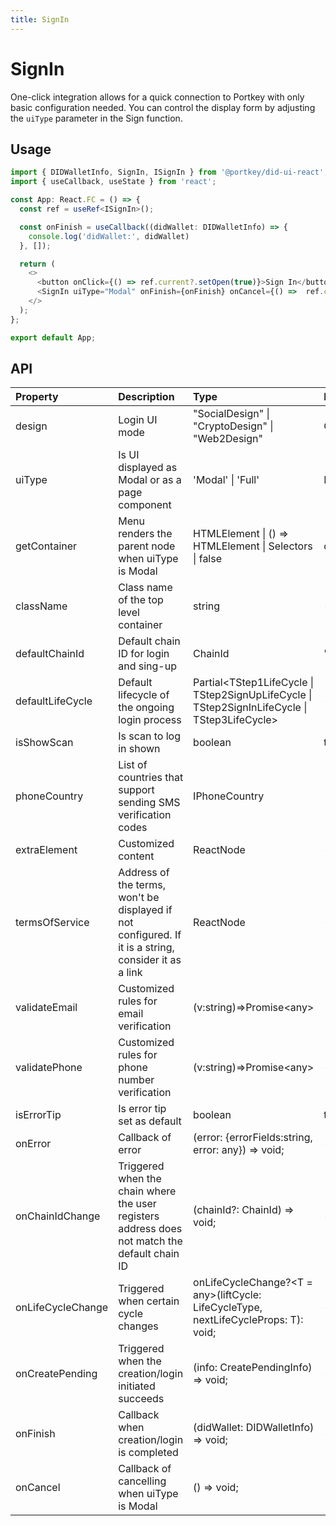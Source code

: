 ```yaml
---
title: SignIn
---
```


# SignIn

One-click integration allows for a quick connection to Portkey with only basic configuration needed. You can control the display form by adjusting the `uiType` parameter in the Sign function.

## Usage

```typescript
import { DIDWalletInfo, SignIn, ISignIn } from '@portkey/did-ui-react';
import { useCallback, useState } from 'react';

const App: React.FC = () => {
  const ref = useRef<ISignIn>();

  const onFinish = useCallback((didWallet: DIDWalletInfo) => {
    console.log('didWallet:', didWallet)
  }, []);

  return (
    <>
      <button onClick={() => ref.current?.setOpen(true)}>Sign In</button>
      <SignIn uiType="Modal" onFinish={onFinish} onCancel={() =>  ref.current?.setOpen(false)} />
    </>
  );
};

export default App;
```

## API

| Property          | Description                                                                                              | Type                                                                                             | Default       | Version |
| :---------------- | :------------------------------------------------------------------------------------------------------- | :----------------------------------------------------------------------------------------------- | :------------ | :------ |
| design            | Login UI mode                                                                                            | "SocialDesign" \| "CryptoDesign" \| "Web2Design"                                                 | CryptoDesign  |         |
| uiType            | Is UI displayed as Modal or as a page component                                                          | 'Modal' \| 'Full'                                                                                | Modal         |         |
| getContainer      | Menu renders the parent node when uiType is Modal                                                        | HTMLElement \| () => HTMLElement \| Selectors \| false                                           | document.body |         |
| className         | Class name of the top level container                                                                    | string                                                                                           | -             |         |
| defaultChainId    | Default chain ID for login and sing-up                                                                   | ChainId                                                                                          | 'AELF'        |         |
| defaultLifeCycle  | Default lifecycle of the ongoing login process                                                           | Partial<TStep1LifeCycle \| TStep2SignUpLifeCycle \| TStep2SignInLifeCycle \| TStep3LifeCycle\>   | -             |         |
| isShowScan        | Is scan to log in shown                                                                                  | boolean                                                                                          | true          |         |
| phoneCountry      | List of countries that support sending SMS verification codes                                            | IPhoneCountry                                                                                    | -             |         |
| extraElement      | Customized content                                                                                       | ReactNode                                                                                        | -             |         |
| termsOfService    | Address of the terms, won't be displayed if not configured. If it is a string, consider it as a link     | ReactNode                                                                                        | -             |         |
| validateEmail     | Customized rules for email verification                                                                  | (v:string)=>Promise<any\>                                                                        | -             |         |
| validatePhone     | Customized rules for phone number verification                                                           | (v:string)=>Promise<any\>                                                                        | -             |         |
| isErrorTip        | Is error tip set as default                                                                              | boolean                                                                                          | true          |         |
| onError           | Callback of error                                                                                        | (error: {errorFields:string, error: any}) => void;                                               | -             |         |
| onChainIdChange   | Triggered when the chain where the user registers address does not match the default chain ID            | (chainId?: ChainId) => void;                                                                     | -             |         |
| onLifeCycleChange | Triggered when certain cycle changes                                                                     | onLifeCycleChange?<T = any\>(liftCycle: LifeCycleType, nextLifeCycleProps: T): void;             | -             |         |
| onCreatePending   | Triggered when the creation/login initiated succeeds                                                     | (info: CreatePendingInfo) => void;                                                               | -             |         |
| onFinish          | Callback when creation/login is completed                                                                | (didWallet: DIDWalletInfo) => void;                                                              | -             |         |
| onCancel          | Callback of cancelling when uiType is Modal                                                              | () => void;                                                                                      | -             |         |
